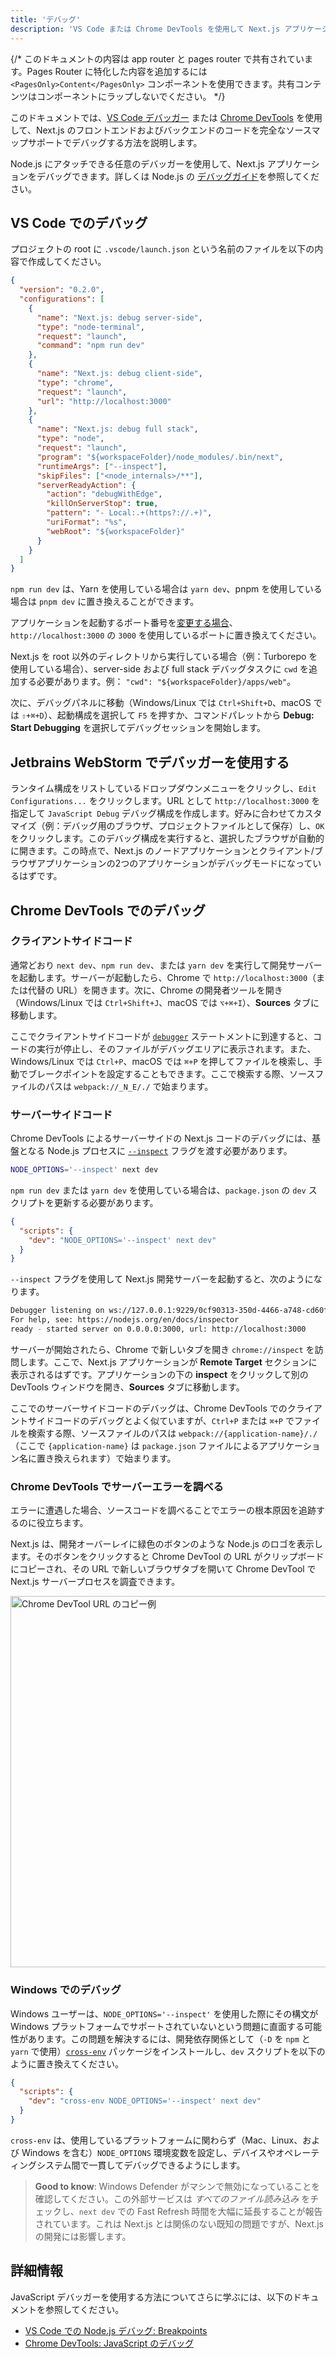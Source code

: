```yaml
---
title: 'デバッグ'
description: 'VS Code または Chrome DevTools を使用して Next.js アプリケーションをデバッグする方法について学びましょう。'
---
```


{/* このドキュメントの内容は app router と pages router で共有されています。Pages Router に特化した内容を追加するには `<PagesOnly>Content</PagesOnly>` コンポーネントを使用できます。共有コンテンツはコンポーネントにラップしないでください。 */}

このドキュメントでは、[VS Code デバッガー](https://code.visualstudio.com/docs/editor/debugging) または [Chrome DevTools](https://developers.google.com/web/tools/chrome-devtools) を使用して、Next.js のフロントエンドおよびバックエンドのコードを完全なソースマップサポートでデバッグする方法を説明します。

Node.js にアタッチできる任意のデバッガーを使用して、Next.js アプリケーションをデバッグできます。詳しくは Node.js の [デバッグガイド](https://nodejs.org/en/docs/guides/debugging-getting-started/)を参照してください。

## VS Code でのデバッグ

プロジェクトの root に `.vscode/launch.json` という名前のファイルを以下の内容で作成してください。

```json title="launch.json"
{
  "version": "0.2.0",
  "configurations": [
    {
      "name": "Next.js: debug server-side",
      "type": "node-terminal",
      "request": "launch",
      "command": "npm run dev"
    },
    {
      "name": "Next.js: debug client-side",
      "type": "chrome",
      "request": "launch",
      "url": "http://localhost:3000"
    },
    {
      "name": "Next.js: debug full stack",
      "type": "node",
      "request": "launch",
      "program": "${workspaceFolder}/node_modules/.bin/next",
      "runtimeArgs": ["--inspect"],
      "skipFiles": ["<node_internals>/**"],
      "serverReadyAction": {
        "action": "debugWithEdge",
        "killOnServerStop": true,
        "pattern": "- Local:.+(https?://.+)",
        "uriFormat": "%s",
        "webRoot": "${workspaceFolder}"
      }
    }
  ]
}
```

`npm run dev` は、Yarn を使用している場合は `yarn dev`、pnpm を使用している場合は `pnpm dev` に置き換えることができます。

アプリケーションを起動するポート番号を[変更する場合](/docs/pages/api-reference/cli/next#next-dev-options)、`http://localhost:3000` の `3000` を使用しているポートに置き換えてください。

Next.js を root 以外のディレクトリから実行している場合（例：Turborepo を使用している場合）、server-side および full stack デバッグタスクに `cwd` を追加する必要があります。例： `"cwd": "${workspaceFolder}/apps/web"`。

次に、デバッグパネルに移動（Windows/Linux では `Ctrl+Shift+D`、macOS では `⇧+⌘+D`）、起動構成を選択して `F5` を押すか、コマンドパレットから **Debug: Start Debugging** を選択してデバッグセッションを開始します。

## Jetbrains WebStorm でデバッガーを使用する

ランタイム構成をリストしているドロップダウンメニューをクリックし、`Edit Configurations...` をクリックします。URL として `http://localhost:3000` を指定して `JavaScript Debug` デバッグ構成を作成します。好みに合わせてカスタマイズ（例：デバッグ用のブラウザ、プロジェクトファイルとして保存）し、`OK` をクリックします。このデバッグ構成を実行すると、選択したブラウザが自動的に開きます。この時点で、Next.js のノードアプリケーションとクライアント/ブラウザアプリケーションの2つのアプリケーションがデバッグモードになっているはずです。

## Chrome DevTools でのデバッグ

### クライアントサイドコード

通常どおり `next dev`、`npm run dev`、または `yarn dev` を実行して開発サーバーを起動します。サーバーが起動したら、Chrome で `http://localhost:3000`（または代替の URL）を開きます。次に、Chrome の開発者ツールを開き（Windows/Linux では `Ctrl+Shift+J`、macOS では `⌥+⌘+I`）、**Sources** タブに移動します。

ここでクライアントサイドコードが [`debugger`](https://developer.mozilla.org/docs/Web/JavaScript/Reference/Statements/debugger) ステートメントに到達すると、コードの実行が停止し、そのファイルがデバッグエリアに表示されます。また、Windows/Linux では `Ctrl+P`、macOS では `⌘+P` を押してファイルを検索し、手動でブレークポイントを設定することもできます。ここで検索する際、ソースファイルのパスは `webpack://_N_E/./` で始まります。

### サーバーサイドコード

Chrome DevTools によるサーバーサイドの Next.js コードのデバッグには、基盤となる Node.js プロセスに [`--inspect`](https://nodejs.org/api/cli.html#cli_inspect_host_port) フラグを渡す必要があります。

```bash title="Terminal"
NODE_OPTIONS='--inspect' next dev
```

`npm run dev` または `yarn dev` を使用している場合は、`package.json` の `dev` スクリプトを更新する必要があります。

```json title="package.json"
{
  "scripts": {
    "dev": "NODE_OPTIONS='--inspect' next dev"
  }
}
```

`--inspect` フラグを使用して Next.js 開発サーバーを起動すると、次のようになります。

```bash title="Terminal"
Debugger listening on ws://127.0.0.1:9229/0cf90313-350d-4466-a748-cd60f4e47c95
For help, see: https://nodejs.org/en/docs/inspector
ready - started server on 0.0.0.0:3000, url: http://localhost:3000
```

サーバーが開始されたら、Chrome で新しいタブを開き `chrome://inspect` を訪問します。ここで、Next.js アプリケーションが **Remote Target** セクションに表示されるはずです。アプリケーションの下の **inspect** をクリックして別の DevTools ウィンドウを開き、**Sources** タブに移動します。

ここでのサーバーサイドコードのデバッグは、Chrome DevTools でのクライアントサイドコードのデバッグとよく似ていますが、`Ctrl+P` または `⌘+P` でファイルを検索する際、ソースファイルのパスは `webpack://{application-name}/./`（ここで `{application-name}` は `package.json` ファイルによるアプリケーション名に置き換えられます）で始まります。

### Chrome DevTools でサーバーエラーを調べる

エラーに遭遇した場合、ソースコードを調べることでエラーの根本原因を追跡するのに役立ちます。

Next.js は、開発オーバーレイに緑色のボタンのような Node.js のロゴを表示します。そのボタンをクリックすると Chrome DevTool の URL がクリップボードにコピーされ、その URL で新しいブラウザタブを開いて Chrome DevTool で Next.js サーバープロセスを調査できます。

<Image
  alt="Chrome DevTool URL のコピー例"
  srcLight="/docs/dark/copy-devtool-url-example.png"
  srcDark="/docs/dark/copy-devtool-url-example.png"
  width="1600"
  height="594"
/>

### Windows でのデバッグ

Windows ユーザーは、`NODE_OPTIONS='--inspect'` を使用した際にその構文が Windows プラットフォームでサポートされていないという問題に直面する可能性があります。この問題を解決するには、開発依存関係として（`-D` を `npm` と `yarn` で使用）[`cross-env`](https://www.npmjs.com/package/cross-env) パッケージをインストールし、`dev` スクリプトを以下のように置き換えてください。

```json title="package.json"
{
  "scripts": {
    "dev": "cross-env NODE_OPTIONS='--inspect' next dev"
  }
}
```

`cross-env` は、使用しているプラットフォームに関わらず（Mac、Linux、および Windows を含む）`NODE_OPTIONS` 環境変数を設定し、デバイスやオペレーティングシステム間で一貫してデバッグできるようにします。

> **Good to know**: Windows Defender がマシンで無効になっていることを確認してください。この外部サービスは _すべてのファイル読み込み_ をチェックし、`next dev` での Fast Refresh 時間を大幅に延長することが報告されています。これは Next.js とは関係のない既知の問題ですが、Next.js の開発には影響します。

## 詳細情報

JavaScript デバッガーを使用する方法についてさらに学ぶには、以下のドキュメントを参照してください。

- [VS Code での Node.js デバッグ: Breakpoints](https://code.visualstudio.com/docs/nodejs/nodejs-debugging#_breakpoints)
- [Chrome DevTools: JavaScript のデバッグ](https://developers.google.com/web/tools/chrome-devtools/javascript)